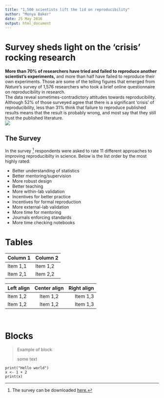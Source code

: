 ```yaml
---
title: "1,500 scientists lift the lid on reproducibility"
author: "Monya Baker"
date: 25 May 2016
output: html_document
---
```


# Survey sheds light on the ‘crisis’ rocking research

**More than 70% of researchers have tried and failed to reproduce another scientist's experiments,** and more than half have failed to reproduce their own experiments. Those are some of the telling figures that emerged from *Nature*'s survey of 1,576 researchers who took a brief online questionnaire on reproducibility in research.
\
The data reveal sometimes-contradictory attitudes towards reproducibility. Although 52% of those surveyed agree that there is a significant 'crisis' of reproducibility, less than 31% think that failure to reproduce published results means that the result is probably wrong, and most say that they still trust the published literature.
\
![](reproducibility-graphic-online1.jpeg)



## The Survey
In the survey [^1] respondents were asked to rate 11 different approaches to improving reproducibilty in science. Below is the list order by the most highly rated:
\

* Better understanding of statistics
* Better mentoring/supervision
* More robust design
* Better teaching
* More within-lab validation
* Incentives for better practice
* Incentives for formal reproduction
* More external-lab validation
* More time for mentoring
* Journals enforcing standards
* More time checking notebooks


[^1]: The survey can be downloaded [here.](https://www.nature.com/news/polopoly_fs/7.36741!/file/Reproduciblility%20Questionnaire.doc)



# Tables

| Column 1 | Column 2 |
| -------- | -------- |
| Item 1,1 | Item 1,2 |
| Item 2,1 | Item 2,2 |

| Left align | Center align | Right align | 
| :-------   | :------:     | ---------:  |
| Item 1,2   | Item 1,2     | Item 1,3    | 
| Item 1,2   | Item 1,2     | Item 1,3    | 

\

# Blocks

> Example of block
>
> some text

```
print("Hello world")
x <- 1 + 2
print(x)
```



